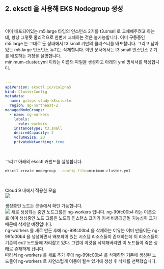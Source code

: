 ## 2. eksctl 을 사용해 EKS Nodegroup 생성
<br/>

이미 배포되어있는 m5.large 타입의 인스턴스 2기를 t3.small 로 교체해주려고 하는데, 항상 그렇듯 물리적으로 한번에 교체하는 것은 불가능합니다. 이미 구동중인 m5.large 는 그대로 둔 상태에서 t3.small 기반의 클러스터를 배포합니다. 그리고 남아있는 m5.large 인스턴스 두기는 삭제합니다. 이번 문서에서는 t3.small 인스턴스 2 기를 배포하는 과정을 설명합니다.<br/>
minimum-cluster.yml 이라는 이름의 파일을 생성하고 아래의 yml 명세서를 작성합니다.<br/>
<br/>

```yaml filename="minimal-cluster.yaml" {3} copy
---
apiVersion: eksctl.io/v1alpha5
kind: ClusterConfig
metadata:
  name: gitops-study-k8scluster
  region: ap-northeast-2
managedNodeGroups:
  - name: ng-workers
    labels:
      role: workers
    instanceType: t3.small
    desiredCapacity: 2
    volumeSize: 20
    privateNetworking: true
```
<br/>

그리고 아래의 eksctl 커맨드를 실행합니다.<br/>
```bash filename="terminal" {3} copy
eksctl create nodegroup --config-file=minimum-cluster.yml
```
<br/>

Cloud 9 내에서 적용한 모습<br/>
![](https://raw.githubusercontent.com/chagchagchag/docs-argocd-setup-at-eks/main/pages/1-create-an-eks/img/CLUSTER-SETUP-2-EKSCTL-NODEGROUP-CREATION/1.png)
<br/>

생성중인 노드는 콘솔에서 확인 가능합니다.<br/>
![](https://raw.githubusercontent.com/chagchagchag/docs-argocd-setup-at-eks/main/pages/1-create-an-eks/img/CLUSTER-SETUP-2-EKSCTL-NODEGROUP-CREATION/2.png)
새로 생성되는 중인 노드그룹은 ng-workers 입니다. ng-99fc00b4 라는 이름으로 이미 생성중인 노드 그룹은 노드의 인스턴스 크기가 커서 비용과금될 가능성이 크기 때문에 삭제할 예정입니다.<br/>
ng-workers 를 새로 만든 후에 ng-99fc00b4 을 삭제하는 이유는 이미 만들어둔 ng-99fc00b4 을 생성하면서 배포되어 있는 시스템 리소스들이 존재하는데 이 리소스들이 기존의 ec2 노드들에 자리잡고 있다. 그런데 이것을 삭제해버리면 이 노드들이 죽은 상태로 존재하게 됩니다.<br/>
따라서 ng-workers 를 새로 추가 후에 ng-99fc00b4 를 삭제하면 기존에 생성된 노드들이 ng-workers 로 자연스럽게 이동이 될수 있기에 생성 후 삭제를 선택했습니다.<br/>
<br/>
